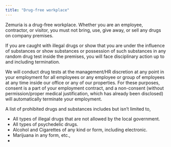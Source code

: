 ```yaml
---
title: "Drug-free workplace"
---
```


Zemuria is a drug-free workplace. Whether you are an employee, contractor, or visitor, you must not bring, use, give away, or sell any drugs on company premises.

If you are caught with illegal drugs or show that you are under the influence of substances or show substances or possession of such substances in any random drug test inside the premises, you will face disciplinary action up to and including termination.

We will conduct drug tests at the management/HR discretion at any point in your employment for all employees or any employee or group of employees at any time inside our office or any of our properties. For these purposes, consent is a part of your employment contract, and a non-consent (without permission/proper medical justification, which has already been disclosed) will automatically terminate your employment.

A list of prohibited drugs and substances includes but isn’t limited to,

- All types of illegal drugs that are not allowed by the local government.
- All types of psychedelic drugs.
- Alcohol and Cigarettes of any kind or form, including electronic.
- Marijuana in any form, etc.,
- 